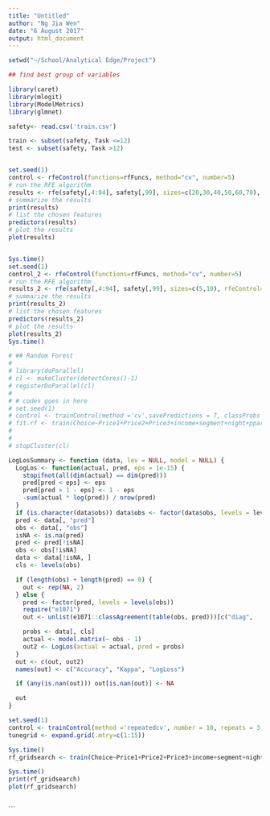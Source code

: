 ```yaml
---
title: "Untitled"
author: "Ng Jia Wen"
date: "6 August 2017"
output: html_document
---
```


```r
setwd("~/School/Analytical Edge/Project")

## find best group of variables 

library(caret)
library(mlogit) 
library(ModelMetrics)
library(glmnet)

safety<- read.csv('train.csv')

train <- subset(safety, Task <=12)
test <- subset(safety, Task >12)


set.seed(1)
control <- rfeControl(functions=rfFuncs, method="cv", number=5)
# run the RFE algorithm
results <- rfe(safety[,4:94], safety[,99], sizes=c(20,30,40,50,60,70), rfeControl=control)
# summarize the results
print(results)
# list the chosen features
predictors(results)
# plot the results
plot(results)



```

```r
Sys.time()
set.seed(1)
control_2 <- rfeControl(functions=rfFuncs, method="cv", number=5)
# run the RFE algorithm
results_2 <- rfe(safety[,4:94], safety[,99], sizes=c(5,10), rfeControl=control_2)
# summarize the results
print(results_2)
# list the chosen features
predictors(results_2)
# plot the results
plot(results_2)
Sys.time()

# ## Random Forest
# 
# library(doParallel)
# cl <- makeCluster(detectCores()-1)
# registerDoParallel(cl)
# 
# # codes goes in here
# set.seed(1)
# control <- trainControl(method ='cv',savePredictions = T, classProbs = T)
# fit.rf <- train(Choice~Price1+Price2+Price3+income+segment+night+ppark+age+region+miles+educ+Urb+year+gender+NV1+NV2+SC2+FP3+BU3+AF2, data=safety, method="rf", trControl=control)
# 
# 
# stopCluster(cl)
```

```r

LogLosSummary <- function (data, lev = NULL, model = NULL) {
  LogLos <- function(actual, pred, eps = 1e-15) {
    stopifnot(all(dim(actual) == dim(pred)))
    pred[pred < eps] <- eps
    pred[pred > 1 - eps] <- 1 - eps
    -sum(actual * log(pred)) / nrow(pred) 
  }
  if (is.character(data$obs)) data$obs <- factor(data$obs, levels = lev)
  pred <- data[, "pred"]
  obs <- data[, "obs"]
  isNA <- is.na(pred)
  pred <- pred[!isNA]
  obs <- obs[!isNA]
  data <- data[!isNA, ]
  cls <- levels(obs)

  if (length(obs) + length(pred) == 0) {
    out <- rep(NA, 2)
  } else {
    pred <- factor(pred, levels = levels(obs))
    require("e1071")
    out <- unlist(e1071::classAgreement(table(obs, pred)))[c("diag",                                                                                                                                                             "kappa")]

    probs <- data[, cls]
    actual <- model.matrix(~ obs - 1)
    out2 <- LogLos(actual = actual, pred = probs)
  }
  out <- c(out, out2)
  names(out) <- c("Accuracy", "Kappa", "LogLoss")

  if (any(is.nan(out))) out[is.nan(out)] <- NA 

  out
}

set.seed(1)
control <- trainControl(method ='repeatedcv', number = 10, repeats = 3, savePredictions = T, classProbs = T, search = "grid",summaryFunction = LogLosSummary)
tunegrid <- expand.grid(.mtry=c(1:15))

Sys.time()
rf_gridsearch <- train(Choice~Price1+Price2+Price3+income+segment+night+ppark+age+region+miles+educ+Urb+year+gender+NV1+NV2+SC2+FP3+BU3+AF2, data=train, method="rf", trControl=control, tuneGrid = tunegrid,metric = "LogLoss")

Sys.time()
print(rf_gridsearch)
plot(rf_gridsearch)



```

```